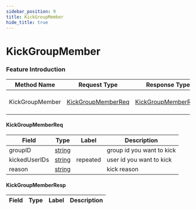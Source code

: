```yaml
---
sidebar_position: 9
title: KickGroupMember
hide_title: true
---
```


# KickGroupMember

### Feature Introduction



| Method Name | Request Type | Response Type | Description |
| ----------- | ------------ | ------------- | ------------- |
| KickGroupMember | [KickGroupMemberReq](docs/group/index.mdx#KickGroupMemberReq) | [KickGroupMemberResp](docs/group/index.mdx#KickGroupMemberResp) | kick a group member |
 

#### KickGroupMemberReq
| Field | Type | Label | Description |
| ----- | ---- | ----- | ----------- |
| groupID | [string](docs/scalar/scalar.mdx) |  | group id you want to kick |
| kickedUserIDs | [string](docs/scalar/scalar.mdx) | repeated | user id you want to kick |
| reason | [string](docs/scalar/scalar.mdx) |  | kick reason |
 

#### KickGroupMemberResp
| Field | Type | Label | Description |
| ----- | ---- | ----- | ----------- |


